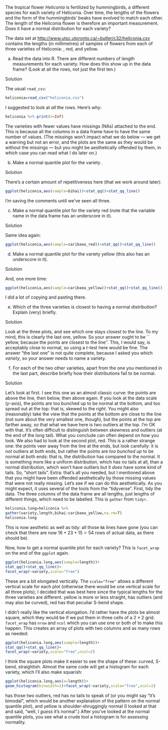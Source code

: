 

 The tropical flower *Heliconia* is
fertilized by hummingbirds, a different species for each variety of
Heliconia. Over time, the lengths of the flowers and the form of the
hummingbirds' beaks have evolved to match each other. The length of
the Heliconia flower is therefore an important measurement. Does it
have a normal distribution for each variety?

The data set at
[http://www.utsc.utoronto.ca/~butler/c32/heliconia.csv](http://www.utsc.utoronto.ca/~butler/c32/heliconia.csv) contains
the lengths (in millimetres) of samples of flowers from each of three
varieties of Heliconia: \textsl{bihai}, \textsl{caribaea} red, and
\textsl{caribaea} yellow.



(a) Read the data into R. There are different numbers of length
measurements for each variety. How does this show up in the data
frame? (Look at all the rows, not just the first ten.)


Solution


The usual `read_csv`:
```r
heliconia=read_csv("heliconia.csv")
```       

I suggested to look at *all* the rows. Here's why:

```r
heliconia %>% print(n=Inf) 
``` 

The varieties with fewer values have missings (NAs) attached to the
end. This is because all the columns in a data frame have to have the
same number of values. (The missings won't impact what we do below ---
we get a warning but not an error, and the plots are the same as they
would be without the missings --- but you might be aesthetically
offended by them, in which case you can read what I do later on.)



(b) Make a normal quantile plot for the variety
\textsl{bihai}. 


Solution


There's a certain amount of repetitiveness here (that we work
around later):
```r
ggplot(heliconia,aes(sample=bihai))+stat_qq()+stat_qq_line()
```         

I'm saving the comments until we've seen all three.



(c) Make a normal quantile plot for the variety
\textsl{Caribaea} red (note that the variable name in the data
frame has an underscore in it).


Solution

          
Same idea again:
```r
ggplot(heliconia,aes(sample=caribaea_red))+stat_qq()+stat_qq_line()
```         



(d) Make a normal quantile plot for the variety
\textsl{Caribaea} yellow (this also has an underscore in it).


Solution


And, one more time:

```r
ggplot(heliconia,aes(sample=caribaea_yellow))+stat_qq()+stat_qq_line()
```         

I did a lot of copying and pasting there.



(e) Which of the three varieties is closest to having a normal
distribution? Explain (very) briefly.


Solution


Look at the three plots, and see which one stays closest to the
line. To my mind, this is clearly the last one, \textsl{Caribaea}
yellow. So your answer ought to be ``\textsl{Caribaea} yellow,
because the points are closest to the line''. This, I would say,
is acceptably close to normal, so using a $t$-test here would be fine.
The answer "the last one" is not quite complete, because I
asked you which *variety*, so your answer needs to name a variety.



(f) For each of the two other varieties, apart from the one you
mentioned in the last part, describe briefly how their distributions fail
to be normal.


Solution


Let's look at \textsl{bihai} first. I see this one as an almost
classic curve: the points are above the line, then below, then
above again. If you look at the data scale ($y$-axis), the points
are too bunched up to be normal at the bottom, and too spread out
at the top: that is, skewed to the *right*.
You might also (reasonably) take the view that the points at the
bottom are close to the line (not sure about the very smallest
one, though), but the points at the top are farther away, so that
what we have here is two outliers at the top. I'm OK with that.
It's often difficult to distinguish between skewness and outliers
(at the end of the long tail). What you conclude can often depend
on how you look.
We also had to look at the second plot, \textsl{caribaea}
red. This is a rather strange one: the points veer away from the
line at the ends, but look carefully: it is *not* outliers
at both ends, but rather the points are *too bunched up* to
be normal at both ends: that is, the distribution has \emph{short
tails} compared to the normal. It is something more like a
uniform distribution, which has no tails at all, than a normal
distribution, which won't have outliers but it *does* have
some kind of tails. So, "short tails". 
Extra: that's all you needed, but I mentioned above that you might have
been offended aesthetically by those missing values that were not
really missing. Let's see if we can do this aesthetically. As you
might expect, it uses several of the tools from the "tidyverse".
First, tidy the data. The three columns of the data frame are all
lengths, just lengths of different things, which need to be
labelled. This is `gather` from `tidyr`. 
```r
heliconia.long=heliconia %>% 
gather(variety,length,bihai:caribaea_yellow,na.rm=T)
heliconia.long  
``` 

This is now aesthetic as well as tidy: all those `NA` lines
have gone (you can check that 
there are now $16+23+15=54$ rows of actual data, as there should be).

Now, how to get a normal quantile plot for each variety? This is
`facet_wrap` on the end of the `ggplot` again. 

```r
ggplot(heliconia.long,aes(sample=length))+
stat_qq()+stat_qq_line()+
facet_wrap(~variety,scale="free")
``` 

These are a bit elongated vertically. The `scale="free"` allows
a different vertical scale for each plot (otherwise there would be one
vertical scale for all three plots); I decided that was best here
since the typical lengths for the three varieties are
different. \textsl{Caribaea} yellow is more or less straight,
\textsl{bihai}  has outliers (and may also be curved), \textsl{caribaea}
red has that peculiar S-bend shape.

I didn't really like the vertical elongation. I'd rather have the
plots be almost square, which they would be if we put them in three
cells of a $2 \times 2$ grid. `facet_wrap` has `nrow`
and `ncol` which you can use one or both of to make this
happen. This creates an array of plots with two columns and as many
rows as needed:

```r
ggplot(heliconia.long,aes(sample=length))+
stat_qq()+stat_qq_line()+
facet_wrap(~variety,scale="free",ncol=2)
``` 

I think the square plots make it easier to see the shape of these:
curved, S-bend, straightish.
Almost the same code will get a histogram for each variety, which I'll
also make squarish:

```r
ggplot(heliconia.long,aes(x=length))+
geom_histogram(binwidth=1)+facet_wrap(~variety,scale="free",ncol=2)

``` 

\textsl{bihai} has those two outliers, \textsl{caribaea} red has no tails
to speak of (or you might say "it's bimodal", which would be another
explanation of the pattern on the normal quantile plot\endnote{If you
have studied a thing called "kurtosis", the fourth moment about
the mean, you'll know that this measures *both* tail length
*and* peakedness, so a short-tailed distribution also has a
strong peak. Or, maybe, in this case, two strong peaks.}), and
\textsl{caribaea} yellow is shoulder-shruggingly normal (I looked at
that and said, "well, I *guess* it's normal".)  After you've
looked at the normal quantile plots, you see what a crude tool a
histogram is for assessing normality.




